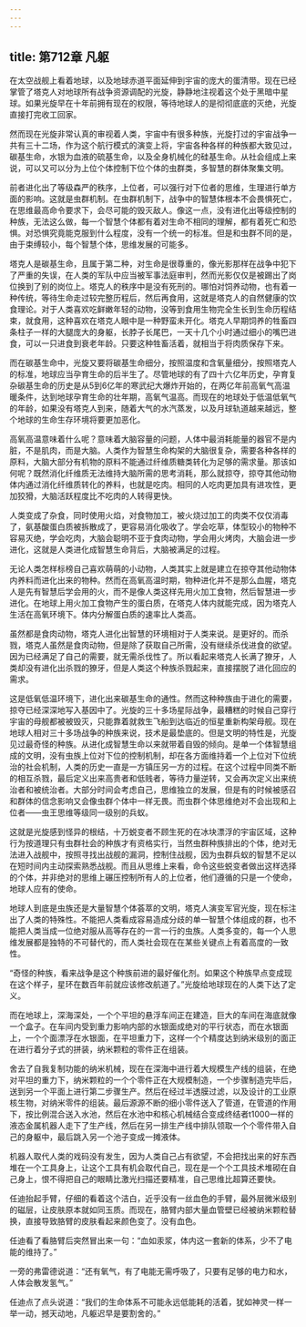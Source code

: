 ```yaml
---
---
---
```

title: 第712章 凡躯
---



在太空战舰上看着地球，以及地球赤道平面延伸到宇宙的庞大的蛋清带。现在已经掌管了塔克人对地球所有战争资源调配的光旋，静静地注视着这个处于黑暗中星球。如果光旋早在十年前拥有现在的权限，等待地球人的是彻彻底底的灭绝，光旋直接打完收工回家。

然而现在光旋非常认真的审视着人类，宇宙中有很多种族，光旋打过的宇宙战争一共有三十二场，作为这个航行模式的演变上将，宇宙各种各样的种族都大致见过，碳基生命，水银为血液的硫基生命，以及全身机械化的硅基生命。从社会组成上来说，可以又可以分为上位个体控制下位个体的虫群类，多智慧的群体聚集文明。

前者进化出了等级森严的秩序，上位者，可以强行对下位者的思维，生理进行单方面的影响。这就是虫群机制。在虫群机制下，战争中的智慧体根本不会畏惧死亡，在思维最高命令要求下，会尽可能的毁灭敌人。像这一点，没有进化出等级控制的种族，无法这么做，每一个智慧个体都有着对生命不相同的理解，都有着死亡和恐惧。对恐惧究竟能克服到什么程度，没有一个统一的标准。但是和虫群不同的是，由于束缚较小，每个智慧个体，思维发展的可能多。

塔克人是碳基生命，且属于第二种，对生命是很尊重的，像光影那样在战争中犯下了严重的失误，在人类的军队中应当被军事法庭审判，然而光影仅仅是被踢出了岗位换到了别的岗位上。塔克人的秩序中是没有死刑的。哪怕对饲养动物，也有着一种传统，等待生命走过较完整历程后，然后再食用，这就是塔克人的自然健康的饮食理论。对于人类喜欢吃鲜嫩年轻的动物，没等到食用生物完全生长到生命历程结束，就食用，这种喜欢在塔克人眼中是一种野蛮未开化。塔克人早期饲养的牲畜四条柱子一样的大腿庞大的身躯，长脖子长尾巴，一天十几个小时通过细小的嘴巴进食，可以一只进食到衰老年龄。只要这种牲畜活着，就相当于将肉质保存下来。

而在碳基生命中，光旋又要将碳基生命细分，按照温度和含氧量细分，按照塔克人的标准，地球应当孕育生命的后半生了。尽管地球的有了四十六亿年历史，孕育复杂碳基生命的历史是从5到6亿年的寒武纪大爆炸开始的，在两亿年前高氧气高温暖条件，达到地球孕育生命的壮年期，高氧气温高。而现在的地球处于低温低氧气的年龄，如果没有塔克人到来，随着大气的水汽蒸发，以及月球轨道越来越远，整个地球的生命生存环境将要更加恶化。

高氧高温意味着什么呢？意味着大脑容量的问题，人体中最消耗能量的器官不是内脏，不是肌肉，而是大脑。人类作为智慧生命构架的大脑很复杂，需要各种各样的原料，大脑大部分有机物的原料不能通过纤维质糖类转化为足够的需求量。那该如何呢？既然消化纤维质无法维持大脑所需的思考消耗，那么就掠夺，掠夺其他动物体内通过消化纤维质转化的养料，也就是吃肉。相同的人吃肉更加具有进攻性，更加狡猾，大脑活跃程度比不吃肉的人转得更快。

人类变成了杂食，同时使用火焰，对食物加工，被火烧过加工的肉类不仅仅消毒了，氨基酸蛋白质被拆散成了，更容易消化吸收了。学会吃草，体型较小的物种不容易灭绝，学会吃肉，大脑会聪明不亚于食肉动物，学会用火烤肉，大脑会进一步进化，这就是人类进化成智慧生命背后，大脑被满足的过程。

无论人类怎样标榜自己喜欢萌萌的小动物，人类其实上就是建立在掠夺其他动物体内养料而进化出来的物种。然而在高氧高温时期，物种进化并不是那么血腥，塔克人是先有智慧后学会用的火，而不是像人类这样先用火加工食物，然后智慧进一步进化。在地球上用火加工食物产生的蛋白质，在塔克人体内就能完成，因为塔克人生活在高氧环境下。体内分解蛋白质的速率比人类高。

虽然都是食肉动物，塔克人进化出智慧的环境相对于人类来说。是更好的。而杀戮，塔克人虽然是食肉动物，但是除了获取自己所需，没有继续杀伐进食的欲望。因为已经满足了自己的需要，就无需杀伐性了。所以看起来塔克人长满了獠牙，人类却没有进化出杀戮的獠牙，但是人类这个种族杀戮起来，直接摆脱了进化回应的需求。

这是低氧低温环境下，进化出来碳基生命的通性。然而这种种族由于进化的需要，掠夺已经深深地写入基因中了。光旋的三十多场星际战争，最糟糕的时候自己穿行宇宙的母舰都被被毁灭，只能靠着就救生飞船到达临近的恒星重新构架母舰。现在地球人相对三十多场战争的种族来说，技术是最垫底的。但是文明的特性是，光旋见过最奇怪的种族。从进化成智慧生命以来就带着自毁的倾向。是单一个体智慧组成的文明，没有虫族上位对下位的控制机制，却在各方面维持着一个上位对下位统治的社会机制，人类的历史一直是一方镇压另一方的过程。在这个过程中同类不断的相互杀戮，最后定义出来高贵者和低贱者，等待力量逆转，又会再次定义出来统治者和被统治者。大部分时间会考虑自己，思维独立的发展，但是有的时候被感召和群体的信念影响又会像虫群个体中一样无畏。而虫群个体思维绝对不会出现和上位者——虫王思维等级同一级别的兵蚁。

这就是光旋感到怪异的根结，十万蜕变者不顾生死的在冰块漂浮的宇宙区域，这种行为按道理只有虫群社会的种族才有资格实行，当然虫群种族排出的个体，绝对无法进入战舰中，按照寻找出战舰的漏洞，控制住战舰，因为虫群兵蚁的智慧不足以在短时间内主动探索熟悉战舰。而且从思维上来看，命令这些蜕变者做出这样选择的个体，并非绝对的思维上碾压控制所有人的上位者，他们遵循的只是一个使命，地球人应有的使命。

地球人到底是虫族还是大量智慧个体荟萃的文明，塔克人演变军官光旋，现在标注出了人类的特殊性。不能把人类看成容易造成分歧的单一智慧个体组成的群，也不能把人类当成一位绝对服从高等存在的一言一行的虫族。人类多变的，每一个人思维发展都是独特的不可替代的，而人类社会现在在某些关键点上有着高度的一致性。

“奇怪的种族，看来战争是这个种族前进的最好催化剂。如果这个种族早点变成现在这个样子，星环在数百年前就应该修改航道了。”光旋给地球现在的人类下达了定义。

而在地球上，深海深处，一个个平坦的悬浮车间正在建造，巨大的车间在海底就像一个盒子。在车间内受到重力影响内部的水银面成绝对的平行状态，而在水银面上，一个个面漂浮在水银面，在平坦重力下，这样一个个精度达到纳米级别的面正在进行着分子式的拼装，纳米颗粒的零件正在组装。

舍去了自我复制功能的纳米机械，现在在深海中进行着大规模生产线的组装，在绝对平坦的重力下，纳米颗粒的一个个零件正在大规模制造，一个步骤制造完毕后，送到另一个平面上进行第二步骤生产。然后在经过半透膜过滤，以及设计的工业原核生物，对纳米零件的组装。最后源源不断的细小零件送入了管道，在管道的作用下，按比例混合送入水池，然后在水池中和核心机械结合变成终结者t1000一样的液态金属机器人走下了生产线，然后在另一排生产线中排队领取一个个零件带入自己的身躯中，最后跳入另一个池子变成一摊液体。

机器人取代人类的戏码没有发生，因为人类自己占有欲望，不会把找出来的好东西堆在一个工具身上，让这个工具有机会取代自己，现在是一个个工具技术堆砌在自己身上，恨不得把自己的眼睛比激光扫描还要精准，自己思维比超算还要快。

任迪抬起手臂，仔细的看着这个洁白，近乎没有一丝血色的手臂，最外层微米级别的磁层，让皮肤原本就如同玉质。而现在，胳臂内部大量血管壁已经被纳米颗粒替换，直接导致胳臂的皮肤看起来颜色变了。没有血色。

任迪看了看胳臂后突然冒出来一句：“血如汞浆，体内这一套新的体系，少不了电能的维持了。”

一旁的弗雷德说道：“还有氧气，有了电能无需呼吸了，只要有足够的电力和水，人体会散发氢气。”

任迪点了点头说道：“我们的生命体系不可能永远低能耗的活着，犹如神灵一样一举一动，撼天动地，凡躯迟早是要割舍的。”